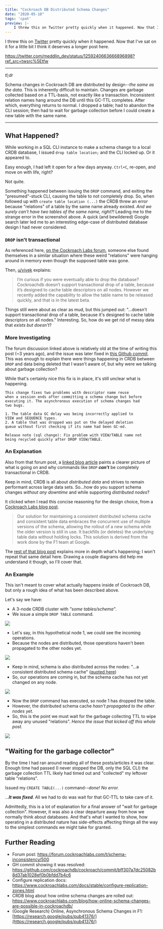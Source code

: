 ```yaml
---
title: "Cockroach DB Distributed Schema Changes"
date: "2020-05-18"
tags: 'cpat'
preview: |-
    I threw this on Twitter pretty quickly when it happened. Now that I've sat on it for a little bit I think it deserves a longer post here. Schema changes in Cockroach DB are distributed by design--the same as the data. This is inherently difficult to maintain.
---
```


I threw this on [Twitter](https://twitter.com/meddlin_dev/status/1259240663666896898) pretty quickly when it happened. Now that I've sat on it for a little bit I think it deserves a longer post here.

https://twitter.com/meddlin_dev/status/1259240663666896898?ref_src=twsrc%5Etfw

<hr />

_tl;dr_

Schema changes in Cockroach DB are distributed by design--_the same as the data._ This is inherently difficult to maintain. Changes are garbage collected based on a TTL-basis, not exactly like a transaction. Inconsistent relation names hang around the DB until this GC-TTL completes. After which, everything returns to normal. I dropped a table; had to abandon the CLI session; then had to wait for garbage collection before I could create a new table with the same name.

<hr />

## What Happened?

While working in a SQL CLI instance to make a schema change to a local CRDB database, I issued `drop table location;` and the CLI locked up. Or it appeared to.

Easy enough, I had left it open for a few days anyway. `Ctrl+C`, re-open, and move on with life, right?

Not quite.

Something happened between issuing the `DROP` command, and exiting the "presumed"-stuck CLI, causing the table to not completely drop. So, when followed up with `create table location (...)` the CRDB threw an error because "relations" of a table by the same name already existed. _And we surely can't have two tables of the same name, right?!_ Leading me to the strange error in the screenshot above. A quick (and bewildered) Google search later led me to an interesting edge-case of distributed database design I had never considered.

### `DROP` isn't transactional

As referenced here, [on the Cockroach Labs forum](https://forum.cockroachlabs.com/t/schema-inconsistency/500), someone else found themselves in a similar situation where these weird "relations" were hanging around in memory even though the supposed table was gone.

Then, [u/vivek](https://forum.cockroachlabs.com/u/vivek) explains:

> I’m curious if you were eventually able to drop the database? Cockroachdb doesn’t support transactional drop of a table, because it’s designed to cache table descriptors on all nodes. However we recently added the capability to allow the table name to be released quickly, and that is in the latest beta.

Things still were about as clear as mud, but this jumped out: "...doesn't support transactional drop of a table, because it's designed to cache table descriptors on all nodes." Interesting. So, how do we get rid of messy data that _exists but doesn't_?

### More Investigating

The forum discussion linked above is relatively old at the time of writing this post (~3 years ago), and the issue was later fixed in [this Github commit](https://github.com/cockroachdb/cockroach/commit/bff307a7dc25082b8d37ab1028ef0b0bfdd7b4c6). This was enough to explain there were things happening in CRDB between `DROP` and data being deleted that I wasn't aware of, but why were we talking about garbage collection?

While that's certainly nice this fix is in place, it's still unclear what is happening.

> 
```
This change fixes two problems with descriptor name reuse
when a session ends after committing a schema change but before
executing it. The asynchronous execution of schema changes had
two bugs.

1. The table data GC delay was being incorrectly applied to
VIEW and SEQUENCE types.
2. A table that was dropped was put on the delayed deletion
queue without first checking if its name had been GC-ed.

Release note (sql change): Fix problem with VIEW/TABLE name not
being recycled quickly after DROP VIEW/TABLE.
```

### An Explanation

Also from that forum post, a [linked blog article](https://www.cockroachlabs.com/blog/how-online-schema-changes-are-possible-in-cockroachdb/) paints a clearer picture of what is going on and why commands like `DROP`  _**can't**_ be completely transactional in CRDB.

Keep in mind, CRDB is all about _distributed data_ and strives to remain performant across large data sets. So...how do you support schema changes _without any downtime_ and while supporting _distributed nodes_?

It clicked when I read this concise reasoning for the design choice, from a [Cockroach Labs blog post](https://www.cockroachlabs.com/blog/how-online-schema-changes-are-possible-in-cockroachdb/).

> Our solution for maintaining a consistent distributed schema cache and consistent table data embraces the concurrent use of multiple versions of the schema, allowing the rollout of a new schema while the older version is still in use. It backfills (or deletes) the underlying table data without holding locks. This solution is derived from the work done by the F1 team at Google.

The [rest of that blog post](https://www.cockroachlabs.com/blog/how-online-schema-changes-are-possible-in-cockroachdb/) explains more in depth what's happening; I won't repeat that same detail here. Drawing a couple diagrams did help me understand it though, so I'll cover that.

### An Example

This isn't meant to cover what actually happens inside of Cockroach DB, but only a rough idea of what has been described above.

Let's say we have:

- A 3-node CRDB cluster with _"some tables/schema"_.
- We issue a simple `DROP TABLE` command.

<img src="https://meddlin-web.s3.us-east-2.amazonaws.com/2020-05-11_post_crdb-distributed-schema/schema-01.png" />

- Let's say, in this hypothetical node 1, we could see the incoming operations.
- Because the nodes are distributed, those operations haven't been propagated to the other nodes yet.

<img src="https://meddlin-web.s3.us-east-2.amazonaws.com/2020-05-11_post_crdb-distributed-schema/schema-02.png" />

- Keep in mind, schema is also distributed across the nodes: "...a consistent distributed schema cache" ([quoted here](https://www.cockroachlabs.com/blog/how-online-schema-changes-are-possible-in-cockroachdb/))
- So, our operations are coming in, but the schema cache has not yet changed on any node.

<img src="https://meddlin-web.s3.us-east-2.amazonaws.com/2020-05-11_post_crdb-distributed-schema/schema-03.png" />

- Now the `DROP` command has executed, so node 1 has dropped the table.
- However, the distributed schema cache _hasn't propagated to the other nodes yet._
- So, this is the point we must wait for the garbage collecting TTL to wipe away any unused "relations". _Hence the issue that kicked off this whole post._

<img src="https://meddlin-web.s3.us-east-2.amazonaws.com/2020-05-11_post_crdb-distributed-schema/schema-04.png" />

## "Waiting for the garbage collector"

By the time I had ran around reading all of these posts/articles it was clear. Enough time had passed (I never stopped the DB, only the SQL CLI) the garbage collection TTL likely had timed out and "collected" my leftover table "relations". 

Issued my `CREATE TABLE(...)` command--_done! No error._

..._**It was fixed**_. All we had to do was wait for that GC-TTL to take care of it.

Admittedly, this is a lot of explanation for a final answer of "wait for garbage collection". However, it was also a clear departure away from how we normally think about databases. And that's what I wanted to show, how operating in a distributed nature has side-effects affecting things all the way to the simplest commands we might take for granted.

## Further Reading

- Forum post: https://forum.cockroachlabs.com/t/schema-inconsistency/500
- GH commit showing it was resolved: https://github.com/cockroachdb/cockroach/commit/bff307a7dc25082b8d37ab1028ef0b0bfdd7b4c6
- Configure replication docs: https://www.cockroachlabs.com/docs/stable/configure-replication-zones.html
- CRDB blog about how online schema changes are rolled out: https://www.cockroachlabs.com/blog/how-online-schema-changes-are-possible-in-cockroachdb/
- (Google Research) Online, Asynchronous Schema Changes in F1: [https://research.google/pubs/pub41376/](https://research.google/pubs/pub41376/)